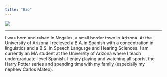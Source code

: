 ```yaml
---
title: "Bio"
---
```


<div align="center">
  <img src="images/my.jpg">
</div>

***

I was born and raised in Nogales, a small border town in Arizona. At the University of Arizona I recieved a B.A. in Spanish with a concentration in linguistics and a B.S. in Speech Language and Hearing Sciences. I am currently an MA student at  the University of Arizona where I teach undergraduate-level Spanish. I enjoy playing and watching all sports, the Harry Potter series and spending time with my family (especially my nephew Carlos Mateo).